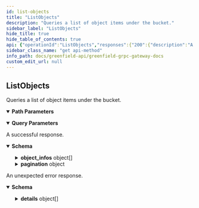 ```yaml
---
id: list-objects
title: "ListObjects"
description: "Queries a list of object items under the bucket."
sidebar_label: "ListObjects"
hide_title: true
hide_table_of_contents: true
api: {"operationId":"ListObjects","responses":{"200":{"description":"A successful response.","content":{"*/*":{"schema":{"type":"object","properties":{"object_infos":{"type":"array","items":{"type":"object","properties":{"owner":{"type":"string","title":"owner is the object owner"},"creator":{"type":"string","title":"creator is the address of the uploader, it always be same as owner address"},"bucket_name":{"type":"string","title":"bucket_name is the name of the bucket"},"object_name":{"type":"string","title":"object_name is the name of object"},"id":{"type":"string","title":"id is the unique identifier of object"},"local_virtual_group_id":{"type":"integer","format":"int64"},"payload_size":{"type":"string","format":"uint64","title":"payloadSize is the total size of the object payload"},"visibility":{"description":"visibility defines the highest permissions for object. When an object is public, everyone can access it.","type":"string","enum":["VISIBILITY_TYPE_UNSPECIFIED","VISIBILITY_TYPE_PUBLIC_READ","VISIBILITY_TYPE_PRIVATE","VISIBILITY_TYPE_INHERIT"],"default":"VISIBILITY_TYPE_UNSPECIFIED"},"content_type":{"type":"string","description":"content_type define the format of the object which should be a standard MIME type."},"create_at":{"type":"string","format":"int64","title":"create_at define the block timestamp when the object is created"},"object_status":{"description":"object_status define the upload status of the object.","type":"string","enum":["OBJECT_STATUS_CREATED","OBJECT_STATUS_SEALED","OBJECT_STATUS_DISCONTINUED"],"default":"OBJECT_STATUS_CREATED"},"redundancy_type":{"description":"redundancy_type define the type of the redundancy which can be multi-replication or EC.","type":"string","enum":["REDUNDANCY_EC_TYPE","REDUNDANCY_REPLICA_TYPE"],"default":"REDUNDANCY_EC_TYPE"},"source_type":{"description":"source_type define the source of the object.","type":"string","enum":["SOURCE_TYPE_ORIGIN","SOURCE_TYPE_MIRROR_PENDING","SOURCE_TYPE_BSC_CROSS_CHAIN","SOURCE_TYPE_OP_CROSS_CHAIN"],"default":"SOURCE_TYPE_ORIGIN","title":"SourceType represents the source of resource creation, which can\nfrom Greenfield native or from a cross-chain transfer from BSC"},"checksums":{"type":"array","items":{"type":"string","format":"byte"},"title":"checksums define the root hash of the pieces which stored in a SP.\nadd omit tag to omit the field when converting to NFT metadata"},"tags":{"title":"tags defines a list of tags the object has","type":"object","properties":{"tags":{"type":"array","items":{"type":"object","properties":{"key":{"type":"string"},"value":{"type":"string"}}},"title":"tags defines a list of tags the resource has"}}}}}},"pagination":{"type":"object","properties":{"next_key":{"type":"string","format":"byte","description":"next_key is the key to be passed to PageRequest.key to\nquery the next page most efficiently. It will be empty if\nthere are no more results."},"total":{"type":"string","format":"uint64","title":"total is total number of results available if PageRequest.count_total\nwas set, its value is undefined otherwise"}},"description":"PageResponse is to be embedded in gRPC response messages where the\ncorresponding request message has used PageRequest.\n\n message SomeResponse {\n         repeated Bar results = 1;\n         PageResponse page = 2;\n }"}}}}}},"default":{"description":"An unexpected error response.","content":{"*/*":{"schema":{"type":"object","properties":{"error":{"type":"string"},"code":{"type":"integer","format":"int32"},"message":{"type":"string"},"details":{"type":"array","items":{"type":"object","properties":{"type_url":{"type":"string"},"value":{"type":"string","format":"byte"}}}}}}}}}},"parameters":[{"name":"bucket_name","in":"path","required":true,"schema":{"type":"string"}},{"name":"pagination.key","description":"key is a value returned in PageResponse.next_key to begin\nquerying the next page most efficiently. Only one of offset or key\nshould be set.","in":"query","required":false,"schema":{"type":"string","format":"byte"}},{"name":"pagination.offset","description":"offset is a numeric offset that can be used when key is unavailable.\nIt is less efficient than using key. Only one of offset or key should\nbe set.","in":"query","required":false,"schema":{"type":"string","format":"uint64"}},{"name":"pagination.limit","description":"limit is the total number of results to be returned in the result page.\nIf left empty it will default to a value to be set by each app.","in":"query","required":false,"schema":{"type":"string","format":"uint64"}},{"name":"pagination.count_total","description":"count_total is set to true  to indicate that the result set should include\na count of the total number of items available for pagination in UIs.\ncount_total is only respected when offset is used. It is ignored when key\nis set.","in":"query","required":false,"schema":{"type":"boolean"}},{"name":"pagination.reverse","description":"reverse is set to true if results are to be returned in the descending order.\n\nSince: cosmos-sdk 0.43","in":"query","required":false,"schema":{"type":"boolean"}}],"tags":["storage"],"description":"Queries a list of object items under the bucket.","method":"get","path":"/greenfield/storage/list_objects/{bucket_name}","servers":[{"url":"https://greenfield-chain.bnbchain.org","description":"Mainnet RPC (uses live data)"},{"url":"https://gnfd-testnet-fullnode-tendermint-us.bnbchain.org","description":"Testnet RPC (uses test data)"}],"info":{"title":"Greenfield - gRPC Gateway docs","description":"A REST interface for state queries","version":"1.0.0"},"postman":{"name":"ListObjects","description":{"content":"Queries a list of object items under the bucket.","type":"text/plain"},"url":{"path":["greenfield","storage","list_objects",":bucket_name"],"host":["{{baseUrl}}"],"query":[{"disabled":false,"description":{"content":"key is a value returned in PageResponse.next_key to begin\nquerying the next page most efficiently. Only one of offset or key\nshould be set.","type":"text/plain"},"key":"pagination.key","value":""},{"disabled":false,"description":{"content":"offset is a numeric offset that can be used when key is unavailable.\nIt is less efficient than using key. Only one of offset or key should\nbe set.","type":"text/plain"},"key":"pagination.offset","value":""},{"disabled":false,"description":{"content":"limit is the total number of results to be returned in the result page.\nIf left empty it will default to a value to be set by each app.","type":"text/plain"},"key":"pagination.limit","value":""},{"disabled":false,"description":{"content":"count_total is set to true  to indicate that the result set should include\na count of the total number of items available for pagination in UIs.\ncount_total is only respected when offset is used. It is ignored when key\nis set.","type":"text/plain"},"key":"pagination.count_total","value":""},{"disabled":false,"description":{"content":"reverse is set to true if results are to be returned in the descending order.\n\nSince: cosmos-sdk 0.43","type":"text/plain"},"key":"pagination.reverse","value":""}],"variable":[{"disabled":false,"description":{"content":"(Required) ","type":"text/plain"},"type":"any","value":"","key":"bucket_name"}]},"header":[{"key":"Accept","value":"*/*"}],"method":"GET"}}
sidebar_class_name: "get api-method"
info_path: docs/greenfield-api/greenfield-grpc-gateway-docs
custom_edit_url: null
---
```



## ListObjects



Queries a list of object items under the bucket.

<details style={{"marginBottom":"1rem"}} data-collapsed={false} open={true}><summary style={{}}><strong>Path Parameters</strong></summary><div><ul><ParamsItem className={"paramsItem"} param={{"name":"bucket_name","in":"path","required":true,"schema":{"type":"string"}}}></ParamsItem></ul></div></details><details style={{"marginBottom":"1rem"}} data-collapsed={false} open={true}><summary style={{}}><strong>Query Parameters</strong></summary><div><ul><ParamsItem className={"paramsItem"} param={{"name":"pagination.key","description":"key is a value returned in PageResponse.next_key to begin\nquerying the next page most efficiently. Only one of offset or key\nshould be set.","in":"query","required":false,"schema":{"type":"string","format":"byte"}}}></ParamsItem><ParamsItem className={"paramsItem"} param={{"name":"pagination.offset","description":"offset is a numeric offset that can be used when key is unavailable.\nIt is less efficient than using key. Only one of offset or key should\nbe set.","in":"query","required":false,"schema":{"type":"string","format":"uint64"}}}></ParamsItem><ParamsItem className={"paramsItem"} param={{"name":"pagination.limit","description":"limit is the total number of results to be returned in the result page.\nIf left empty it will default to a value to be set by each app.","in":"query","required":false,"schema":{"type":"string","format":"uint64"}}}></ParamsItem><ParamsItem className={"paramsItem"} param={{"name":"pagination.count_total","description":"count_total is set to true  to indicate that the result set should include\na count of the total number of items available for pagination in UIs.\ncount_total is only respected when offset is used. It is ignored when key\nis set.","in":"query","required":false,"schema":{"type":"boolean"}}}></ParamsItem><ParamsItem className={"paramsItem"} param={{"name":"pagination.reverse","description":"reverse is set to true if results are to be returned in the descending order.\n\nSince: cosmos-sdk 0.43","in":"query","required":false,"schema":{"type":"boolean"}}}></ParamsItem></ul></div></details><div><ApiTabs><TabItem label={"200"} value={"200"}><div>

A successful response.

</div><div><MimeTabs schemaType={"response"}><TabItem label={"*/*"} value={"*/*"}><SchemaTabs><TabItem label={"Schema"} value={"Schema"}><details style={{}} data-collapsed={false} open={true}><summary style={{"textAlign":"left"}}><strong>Schema</strong></summary><div style={{"textAlign":"left","marginLeft":"1rem"}}></div><ul style={{"marginLeft":"1rem"}}><SchemaItem collapsible={true} className={"schemaItem"}><details style={{}}><summary style={{}}><strong>object_infos</strong><span style={{"opacity":"0.6"}}> object[]</span></summary><div style={{"marginLeft":"1rem"}}><li><div style={{"fontSize":"var(--ifm-code-font-size)","opacity":"0.6","marginLeft":"-.5rem","paddingBottom":".5rem"}}>Array [</div></li><SchemaItem collapsible={false} name={"owner"} required={false} schemaName={"owner is the object owner"} qualifierMessage={undefined} schema={{"type":"string","title":"owner is the object owner"}}></SchemaItem><SchemaItem collapsible={false} name={"creator"} required={false} schemaName={"creator is the address of the uploader, it always be same as owner address"} qualifierMessage={undefined} schema={{"type":"string","title":"creator is the address of the uploader, it always be same as owner address"}}></SchemaItem><SchemaItem collapsible={false} name={"bucket_name"} required={false} schemaName={"bucket_name is the name of the bucket"} qualifierMessage={undefined} schema={{"type":"string","title":"bucket_name is the name of the bucket"}}></SchemaItem><SchemaItem collapsible={false} name={"object_name"} required={false} schemaName={"object_name is the name of object"} qualifierMessage={undefined} schema={{"type":"string","title":"object_name is the name of object"}}></SchemaItem><SchemaItem collapsible={false} name={"id"} required={false} schemaName={"id is the unique identifier of object"} qualifierMessage={undefined} schema={{"type":"string","title":"id is the unique identifier of object"}}></SchemaItem><SchemaItem collapsible={false} name={"local_virtual_group_id"} required={false} schemaName={"int64"} qualifierMessage={undefined} schema={{"type":"integer","format":"int64"}}></SchemaItem><SchemaItem collapsible={false} name={"payload_size"} required={false} schemaName={"uint64"} qualifierMessage={undefined} schema={{"type":"string","format":"uint64","title":"payloadSize is the total size of the object payload"}}></SchemaItem><SchemaItem collapsible={false} name={"visibility"} required={false} schemaName={"string"} qualifierMessage={"**Possible values:** [`VISIBILITY_TYPE_UNSPECIFIED`, `VISIBILITY_TYPE_PUBLIC_READ`, `VISIBILITY_TYPE_PRIVATE`, `VISIBILITY_TYPE_INHERIT`]"} schema={{"description":"visibility defines the highest permissions for object. When an object is public, everyone can access it.","type":"string","enum":["VISIBILITY_TYPE_UNSPECIFIED","VISIBILITY_TYPE_PUBLIC_READ","VISIBILITY_TYPE_PRIVATE","VISIBILITY_TYPE_INHERIT"],"default":"VISIBILITY_TYPE_UNSPECIFIED"}}></SchemaItem><SchemaItem collapsible={false} name={"content_type"} required={false} schemaName={"string"} qualifierMessage={undefined} schema={{"type":"string","description":"content_type define the format of the object which should be a standard MIME type."}}></SchemaItem><SchemaItem collapsible={false} name={"create_at"} required={false} schemaName={"int64"} qualifierMessage={undefined} schema={{"type":"string","format":"int64","title":"create_at define the block timestamp when the object is created"}}></SchemaItem><SchemaItem collapsible={false} name={"object_status"} required={false} schemaName={"string"} qualifierMessage={"**Possible values:** [`OBJECT_STATUS_CREATED`, `OBJECT_STATUS_SEALED`, `OBJECT_STATUS_DISCONTINUED`]"} schema={{"description":"object_status define the upload status of the object.","type":"string","enum":["OBJECT_STATUS_CREATED","OBJECT_STATUS_SEALED","OBJECT_STATUS_DISCONTINUED"],"default":"OBJECT_STATUS_CREATED"}}></SchemaItem><SchemaItem collapsible={false} name={"redundancy_type"} required={false} schemaName={"string"} qualifierMessage={"**Possible values:** [`REDUNDANCY_EC_TYPE`, `REDUNDANCY_REPLICA_TYPE`]"} schema={{"description":"redundancy_type define the type of the redundancy which can be multi-replication or EC.","type":"string","enum":["REDUNDANCY_EC_TYPE","REDUNDANCY_REPLICA_TYPE"],"default":"REDUNDANCY_EC_TYPE"}}></SchemaItem><SchemaItem collapsible={false} name={"source_type"} required={false} schemaName={"SourceType represents the source of resource creation, which can\nfrom Greenfield native or from a cross-chain transfer from BSC"} qualifierMessage={"**Possible values:** [`SOURCE_TYPE_ORIGIN`, `SOURCE_TYPE_MIRROR_PENDING`, `SOURCE_TYPE_BSC_CROSS_CHAIN`, `SOURCE_TYPE_OP_CROSS_CHAIN`]"} schema={{"description":"source_type define the source of the object.","type":"string","enum":["SOURCE_TYPE_ORIGIN","SOURCE_TYPE_MIRROR_PENDING","SOURCE_TYPE_BSC_CROSS_CHAIN","SOURCE_TYPE_OP_CROSS_CHAIN"],"default":"SOURCE_TYPE_ORIGIN","title":"SourceType represents the source of resource creation, which can\nfrom Greenfield native or from a cross-chain transfer from BSC"}}></SchemaItem><SchemaItem collapsible={false} name={"checksums"} required={false} schemaName={"byte[]"} qualifierMessage={undefined} schema={{"type":"array","items":{"type":"string","format":"byte"},"title":"checksums define the root hash of the pieces which stored in a SP.\nadd omit tag to omit the field when converting to NFT metadata"}}></SchemaItem><SchemaItem collapsible={true} className={"schemaItem"}><details style={{}}><summary style={{}}><strong>tags</strong><span style={{"opacity":"0.6"}}> object</span></summary><div style={{"marginLeft":"1rem"}}><SchemaItem collapsible={true} className={"schemaItem"}><details style={{}}><summary style={{}}><strong>tags</strong><span style={{"opacity":"0.6"}}> object[]</span></summary><div style={{"marginLeft":"1rem"}}><li><div style={{"fontSize":"var(--ifm-code-font-size)","opacity":"0.6","marginLeft":"-.5rem","paddingBottom":".5rem"}}>Array [</div></li><SchemaItem collapsible={false} name={"key"} required={false} schemaName={"string"} qualifierMessage={undefined} schema={{"type":"string"}}></SchemaItem><SchemaItem collapsible={false} name={"value"} required={false} schemaName={"string"} qualifierMessage={undefined} schema={{"type":"string"}}></SchemaItem><li><div style={{"fontSize":"var(--ifm-code-font-size)","opacity":"0.6","marginLeft":"-.5rem"}}>]</div></li></div></details></SchemaItem></div></details></SchemaItem><li><div style={{"fontSize":"var(--ifm-code-font-size)","opacity":"0.6","marginLeft":"-.5rem"}}>]</div></li></div></details></SchemaItem><SchemaItem collapsible={true} className={"schemaItem"}><details style={{}}><summary style={{}}><strong>pagination</strong><span style={{"opacity":"0.6"}}> object</span></summary><div style={{"marginLeft":"1rem"}}><div style={{"marginTop":".5rem","marginBottom":".5rem"}}>

PageResponse is to be embedded in gRPC response messages where the
corresponding request message has used PageRequest.

 message SomeResponse {
         repeated Bar results = 1;
         PageResponse page = 2;
 }

</div><SchemaItem collapsible={false} name={"next_key"} required={false} schemaName={"byte"} qualifierMessage={undefined} schema={{"type":"string","format":"byte","description":"next_key is the key to be passed to PageRequest.key to\nquery the next page most efficiently. It will be empty if\nthere are no more results."}}></SchemaItem><SchemaItem collapsible={false} name={"total"} required={false} schemaName={"uint64"} qualifierMessage={undefined} schema={{"type":"string","format":"uint64","title":"total is total number of results available if PageRequest.count_total\nwas set, its value is undefined otherwise"}}></SchemaItem></div></details></SchemaItem></ul></details></TabItem><TabItem label={"Example (from schema)"} value={"Example (from schema)"}><ResponseSamples responseExample={"{\n  \"object_infos\": [\n    {\n      \"owner\": \"string\",\n      \"creator\": \"string\",\n      \"bucket_name\": \"string\",\n      \"object_name\": \"string\",\n      \"id\": \"string\",\n      \"local_virtual_group_id\": 0,\n      \"payload_size\": \"string\",\n      \"visibility\": \"VISIBILITY_TYPE_UNSPECIFIED\",\n      \"content_type\": \"string\",\n      \"create_at\": \"string\",\n      \"object_status\": \"OBJECT_STATUS_CREATED\",\n      \"redundancy_type\": \"REDUNDANCY_EC_TYPE\",\n      \"source_type\": \"SOURCE_TYPE_ORIGIN\",\n      \"checksums\": [\n        \"string\"\n      ],\n      \"tags\": {\n        \"tags\": [\n          {\n            \"key\": \"string\",\n            \"value\": \"string\"\n          }\n        ]\n      }\n    }\n  ],\n  \"pagination\": {\n    \"next_key\": \"string\",\n    \"total\": \"string\"\n  }\n}"} language={"json"}></ResponseSamples></TabItem></SchemaTabs></TabItem></MimeTabs></div></TabItem><TabItem label={"default"} value={"default"}><div>

An unexpected error response.

</div><div><MimeTabs schemaType={"response"}><TabItem label={"*/*"} value={"*/*"}><SchemaTabs><TabItem label={"Schema"} value={"Schema"}><details style={{}} data-collapsed={false} open={true}><summary style={{"textAlign":"left"}}><strong>Schema</strong></summary><div style={{"textAlign":"left","marginLeft":"1rem"}}></div><ul style={{"marginLeft":"1rem"}}><SchemaItem collapsible={false} name={"error"} required={false} schemaName={"string"} qualifierMessage={undefined} schema={{"type":"string"}}></SchemaItem><SchemaItem collapsible={false} name={"code"} required={false} schemaName={"int32"} qualifierMessage={undefined} schema={{"type":"integer","format":"int32"}}></SchemaItem><SchemaItem collapsible={false} name={"message"} required={false} schemaName={"string"} qualifierMessage={undefined} schema={{"type":"string"}}></SchemaItem><SchemaItem collapsible={true} className={"schemaItem"}><details style={{}}><summary style={{}}><strong>details</strong><span style={{"opacity":"0.6"}}> object[]</span></summary><div style={{"marginLeft":"1rem"}}><li><div style={{"fontSize":"var(--ifm-code-font-size)","opacity":"0.6","marginLeft":"-.5rem","paddingBottom":".5rem"}}>Array [</div></li><SchemaItem collapsible={false} name={"type_url"} required={false} schemaName={"string"} qualifierMessage={undefined} schema={{"type":"string"}}></SchemaItem><SchemaItem collapsible={false} name={"value"} required={false} schemaName={"byte"} qualifierMessage={undefined} schema={{"type":"string","format":"byte"}}></SchemaItem><li><div style={{"fontSize":"var(--ifm-code-font-size)","opacity":"0.6","marginLeft":"-.5rem"}}>]</div></li></div></details></SchemaItem></ul></details></TabItem><TabItem label={"Example (from schema)"} value={"Example (from schema)"}><ResponseSamples responseExample={"{\n  \"error\": \"string\",\n  \"code\": 0,\n  \"message\": \"string\",\n  \"details\": [\n    {\n      \"type_url\": \"string\",\n      \"value\": \"string\"\n    }\n  ]\n}"} language={"json"}></ResponseSamples></TabItem></SchemaTabs></TabItem></MimeTabs></div></TabItem></ApiTabs></div>
      